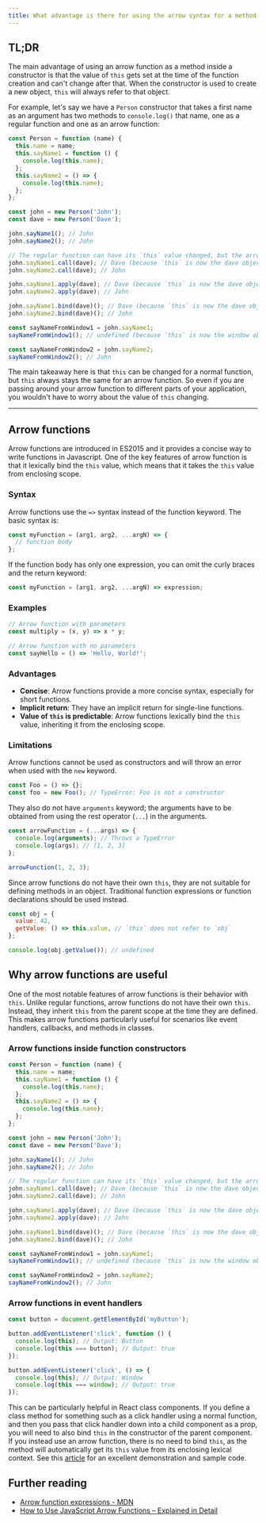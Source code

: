 ```yaml
---
title: What advantage is there for using the arrow syntax for a method in a constructor?
---
```


## TL;DR

The main advantage of using an arrow function as a method inside a constructor is that the value of `this` gets set at the time of the function creation and can't change after that. When the constructor is used to create a new object, `this` will always refer to that object.

For example, let's say we have a `Person` constructor that takes a first name as an argument has two methods to `console.log()` that name, one as a regular function and one as an arrow function:

```js
const Person = function (name) {
  this.name = name;
  this.sayName1 = function () {
    console.log(this.name);
  };
  this.sayName2 = () => {
    console.log(this.name);
  };
};

const john = new Person('John');
const dave = new Person('Dave');

john.sayName1(); // John
john.sayName2(); // John

// The regular function can have its `this` value changed, but the arrow function cannot
john.sayName1.call(dave); // Dave (because `this` is now the dave object)
john.sayName2.call(dave); // John

john.sayName1.apply(dave); // Dave (because `this` is now the dave object)
john.sayName2.apply(dave); // John

john.sayName1.bind(dave)(); // Dave (because `this` is now the dave object)
john.sayName2.bind(dave)(); // John

const sayNameFromWindow1 = john.sayName1;
sayNameFromWindow1(); // undefined (because `this` is now the window object)

const sayNameFromWindow2 = john.sayName2;
sayNameFromWindow2(); // John
```

The main takeaway here is that `this` can be changed for a normal function, but `this` always stays the same for an arrow function. So even if you are passing around your arrow function to different parts of your application, you wouldn't have to worry about the value of `this` changing.

---

## Arrow functions

Arrow functions are introduced in ES2015 and it provides a concise way to write functions in Javascript. One of the key features of arrow function is that it lexically bind the `this` value, which means that it takes the `this` value from enclosing scope.

### Syntax

Arrow functions use the `=>` syntax instead of the function keyword. The basic syntax is:

```js
const myFunction = (arg1, arg2, ...argN) => {
  // function body
};
```

If the function body has only one expression, you can omit the curly braces and the return keyword:

```js
const myFunction = (arg1, arg2, ...argN) => expression;
```

### Examples

```js
// Arrow function with parameters
const multiply = (x, y) => x * y;

// Arrow function with no parameters
const sayHello = () => 'Hello, World!';
```

### Advantages

- **Concise**: Arrow functions provide a more concise syntax, especially for short functions.
- **Implicit return**: They have an implicit return for single-line functions.
- **Value of `this` is predictable**: Arrow functions lexically bind the `this` value, inheriting it from the enclosing scope.

### Limitations

Arrow functions cannot be used as constructors and will throw an error when used with the `new` keyword.

```js
const Foo = () => {};
const foo = new Foo(); // TypeError: Foo is not a constructor
```

They also do not have `arguments` keyword; the arguments have to be obtained from using the rest operator (`...`) in the arguments.

```js
const arrowFunction = (...args) => {
  console.log(arguments); // Throws a TypeError
  console.log(args); // [1, 2, 3]
};

arrowFunction(1, 2, 3);
```

Since arrow functions do not have their own `this`, they are not suitable for defining methods in an object. Traditional function expressions or function declarations should be used instead.

```js
const obj = {
  value: 42,
  getValue: () => this.value, // `this` does not refer to `obj`
};

console.log(obj.getValue()); // undefined
```

## Why arrow functions are useful

One of the most notable features of arrow functions is their behavior with `this`. Unlike regular functions, arrow functions do not have their own `this`. Instead, they inherit `this` from the parent scope at the time they are defined. This makes arrow functions particularly useful for scenarios like event handlers, callbacks, and methods in classes.

### Arrow functions inside function constructors

```js
const Person = function (name) {
  this.name = name;
  this.sayName1 = function () {
    console.log(this.name);
  };
  this.sayName2 = () => {
    console.log(this.name);
  };
};

const john = new Person('John');
const dave = new Person('Dave');

john.sayName1(); // John
john.sayName2(); // John

// The regular function can have its `this` value changed, but the arrow function cannot
john.sayName1.call(dave); // Dave (because `this` is now the dave object)
john.sayName2.call(dave); // John

john.sayName1.apply(dave); // Dave (because `this` is now the dave object)
john.sayName2.apply(dave); // John

john.sayName1.bind(dave)(); // Dave (because `this` is now the dave object)
john.sayName2.bind(dave)(); // John

const sayNameFromWindow1 = john.sayName1;
sayNameFromWindow1(); // undefined (because `this` is now the window object)

const sayNameFromWindow2 = john.sayName2;
sayNameFromWindow2(); // John
```

### Arrow functions in event handlers

```js
const button = document.getElementById('myButton');

button.addEventListener('click', function () {
  console.log(this); // Output: Button
  console.log(this === button); // Output: true
});

button.addEventListener('click', () => {
  console.log(this); // Output: Window
  console.log(this === window); // Output: true
});
```

This can be particularly helpful in React class components. If you define a class method for something such as a click handler using a normal function, and then you pass that click handler down into a child component as a prop, you will need to also bind `this` in the constructor of the parent component. If you instead use an arrow function, there is no need to bind `this`, as the method will automatically get its `this` value from its enclosing lexical context. See this [article](https://medium.com/@machnicki/handle-events-in-react-with-arrow-functions-ede88184bbb) for an excellent demonstration and sample code.

## Further reading

- [Arrow function expressions - MDN ](https://developer.mozilla.org/en-US/docs/Web/JavaScript/Reference/Functions/Arrow_functions)
- [How to Use JavaScript Arrow Functions – Explained in Detail](https://www.freecodecamp.org/news/javascript-arrow-functions-in-dep)

